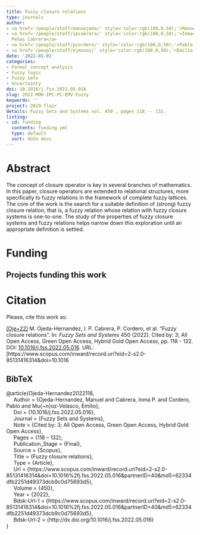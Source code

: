 ```yaml
---
title: Fuzzy closure relations
type: journals
author:
- <a href='/people/staff/manuojeda/' style='color:rgb(100,0,50);'>Manuel Ojeda Hernández</a>
- <a href='/people/staff/ipcabrera/' style='color:rgb(100,0,50);'>Inmaculada de las
  Peñas Cabrera</a>
- <a href='/people/staff/pcordero/' style='color:rgb(100,0,50);'>Pablo Cordero Ortega</a>
- <a href='/people/staff/ejmunoz/' style='color:rgb(100,0,50);'>Emilio Muñoz Velasco</a>
date: '2022-01-01'
categories:
- Formal concept analysis
- Fuzzy logic
- Fuzzy sets
- Uncertainty
doi: 10.1016/j.fss.2022.05.016
slug: 2022-MOH-IPC-PC-EMV-Fuzzy
keywords: ''
project: 2019-flair
details: Fuzzy Sets and Systems vol. 450 , pages 118 -- 132.
listing:
- id: funding
  contents: funding.yml
  type: default
  sort: date desc
---
```





# Abstract

The concept of closure operator is key in several branches of mathematics. In this paper, closure operators are extended to relational structures, more specifically to fuzzy relations in the framework of complete fuzzy lattices. The core of the work is the search for a suitable definition of (strong) fuzzy closure relation, that is, a fuzzy relation whose relation with fuzzy closure systems is one-to-one. The study of the properties of fuzzy closure systems and fuzzy relations helps narrow down this exploration until an appropriate definition is settled.


# Funding
::: {.callout-note appearance='minimal' collapse=false}
## Projects funding this work

:::{#funding}
:::
:::




# Citation
Please, cite this work as:


<a name=bib-Ojeda-Hernandez2022118></a>[[Oje+22]](#cite-Ojeda-Hernandez2022118) M. Ojeda-Hernandez, I. P. Cabrera, P. Cordero, et al. “Fuzzy closure relations”. In: _Fuzzy Sets and Systems_ 450 (2022). Cited by: 3; All Open Access, Green Open Access, Hybrid Gold Open Access, pp. 118 - 132. DOI: [10.1016/j.fss.2022.05.016](https://doi.org/10.1016%2Fj.fss.2022.05.016). URL: [https://www.scopus.com/inward/record.uri?eid=2-s2.0-85131416314&doi=10.1016

::: {.callout-note appearance="minimal" collapse=true}

## BibTeX

@article{Ojeda-Hernandez2022118,<br>&nbsp;&nbsp;&nbsp;&nbsp;	Author = {Ojeda-Hernandez, Manuel and Cabrera, Inma P. and Cordero, Pablo and Mu{\~n}oz-Velasco, Emilio},<br>&nbsp;&nbsp;&nbsp;&nbsp;	Doi = {10.1016/j.fss.2022.05.016},<br>&nbsp;&nbsp;&nbsp;&nbsp;	Journal = {Fuzzy Sets and Systems},<br>&nbsp;&nbsp;&nbsp;&nbsp;	Note = {Cited by: 3; All Open Access, Green Open Access, Hybrid Gold Open Access},<br>&nbsp;&nbsp;&nbsp;&nbsp;	Pages = {118 -- 132},<br>&nbsp;&nbsp;&nbsp;&nbsp;	Publication_Stage = {Final},<br>&nbsp;&nbsp;&nbsp;&nbsp;	Source = {Scopus},<br>&nbsp;&nbsp;&nbsp;&nbsp;	Title = {Fuzzy closure relations},<br>&nbsp;&nbsp;&nbsp;&nbsp;	Type = {Article},<br>&nbsp;&nbsp;&nbsp;&nbsp;	Url = {https://www.scopus.com/inward/record.uri?eid=2-s2.0-85131416314&doi=10.1016%2fj.fss.2022.05.016&partnerID=40&md5=62334dfb2251d49373dcb9c0d75693d5},<br>&nbsp;&nbsp;&nbsp;&nbsp;	Volume = {450},<br>&nbsp;&nbsp;&nbsp;&nbsp;	Year = {2022},<br>&nbsp;&nbsp;&nbsp;&nbsp;	Bdsk-Url-1 = {https://www.scopus.com/inward/record.uri?eid=2-s2.0-85131416314&doi=10.1016%2fj.fss.2022.05.016&partnerID=40&md5=62334dfb2251d49373dcb9c0d75693d5},<br>&nbsp;&nbsp;&nbsp;&nbsp;	Bdsk-Url-2 = {http://dx.doi.org/10.1016/j.fss.2022.05.016}<br>}

:::

